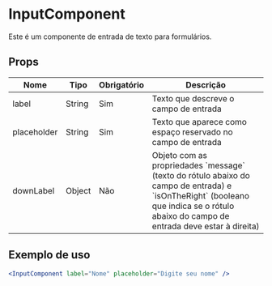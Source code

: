 
<Meta title="General/InputComponent/docs" component={InputComponent} />

# InputComponent

Este é um componente de entrada de texto para formulários.

## Props
<table style={{ width: '100%' }}>
  <thead>
    <tr>
      <th style={{ width: '20%' }}>Nome</th>
      <th style={{ width: '20%' }}>Tipo</th>
      <th style={{ width: '20%' }}>Obrigatório</th>
      <th style={{ width: '40%' }}>Descrição</th>
    </tr>
  </thead>
  <tbody>
    <tr>
      <td>label</td>
      <td>String</td>
      <td>Sim</td>
      <td>Texto que descreve o campo de entrada</td>
    </tr>
    <tr>
      <td>placeholder</td>
      <td>String</td>
      <td>Sim</td>
      <td>Texto que aparece como espaço reservado no campo de entrada</td>
    </tr>
    <tr>
      <td>downLabel</td>
      <td>Object</td>
      <td>Não</td>
      <td>Objeto com as propriedades `message` (texto do rótulo abaixo do campo de entrada) e `isOnTheRight` (booleano que indica se o rótulo abaixo do campo de entrada deve estar à direita)</td>
    </tr>
  </tbody>
</table>

## Exemplo de uso

```jsx
<InputComponent label="Nome" placeholder="Digite seu nome" />